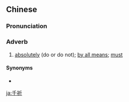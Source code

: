 ==Chinese==
{{zh-forms}}

===Pronunciation===
{{zh-pron
|c=cin1 kei4
|cat=adv
}}

===Adverb===
{{zh-adv}}

# {{lb|zh|Cantonese}} [[absolutely]] (do or do not); [[by all means]]; [[must]]

====Synonyms====
* {{zh-l|千萬}}

[[ja:千祈]]